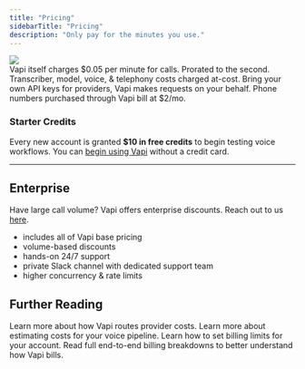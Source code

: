 ```yaml
---
title: "Pricing"
sidebarTitle: "Pricing"
description: "Only pay for the minutes you use."
---
```


<Frame caption="Vapi charges a flat 5¢/min for calls.">
  <img src="/static/images/pricing/voice-pipeline-cost-breakdown.png" />
</Frame>

<br />

<CardGroup cols={2}>
  <Card title="5¢/min for Calls" icon="cent-sign" iconType="solid">
    Vapi itself charges $0.05 per minute for calls. Prorated to the second.
  </Card>
  <Card title="At-Cost for Providers" icon="chart-network" iconType="sharp-solid" color="#5BBFF1">
    Transcriber, model, voice, & telephony costs charged at-cost.
  </Card>
  <Card title="Bring Your Own Keys" icon="key-skeleton-left-right" iconType="solid" color="#AD81F2">
    Bring your own API keys for providers, Vapi makes requests on your behalf.
  </Card>
  <Card title="$2/mo for Phone Numbers" icon="phone-office" iconType="solid" color="#fcba03">
    Phone numbers purchased through Vapi bill at $2/mo.
  </Card>
</CardGroup>

### Starter Credits

Every new account is granted **$10 in free credits** to begin testing voice workflows. You can [begin using Vapi](/quickstart/dashboard) without a credit card.

---

## Enterprise

Have large call volume? Vapi offers enterprise discounts. Reach out to us [here](https://book.vapi.ai/).

- includes all of Vapi base pricing
- volume-based discounts
- hands-on 24/7 support
- private Slack channel with dedicated support team
- higher concurrency & rate limits

## Further Reading

<CardGroup cols={2}>
  <Card title="Routing Provider Cost" icon="route" iconType="solid" href="/billing/cost-routing">
    Learn more about how Vapi routes provider costs.
  </Card>
  <Card title="Estimating Costs" icon="equals" iconType="solid" href="/billing/estimating-costs">
    Learn more about estimating costs for your voice pipeline.
  </Card>
  <Card title="Billing Limits" icon="meter" iconType="solid" href="/billing/billing-limits">
    Learn how to set billing limits for your account.
  </Card>
  <Card title="Billing Examples" icon="books" iconType="solid" href="/billing/examples">
    Read full end-to-end billing breakdowns to better understand how Vapi bills.
  </Card>
</CardGroup>
